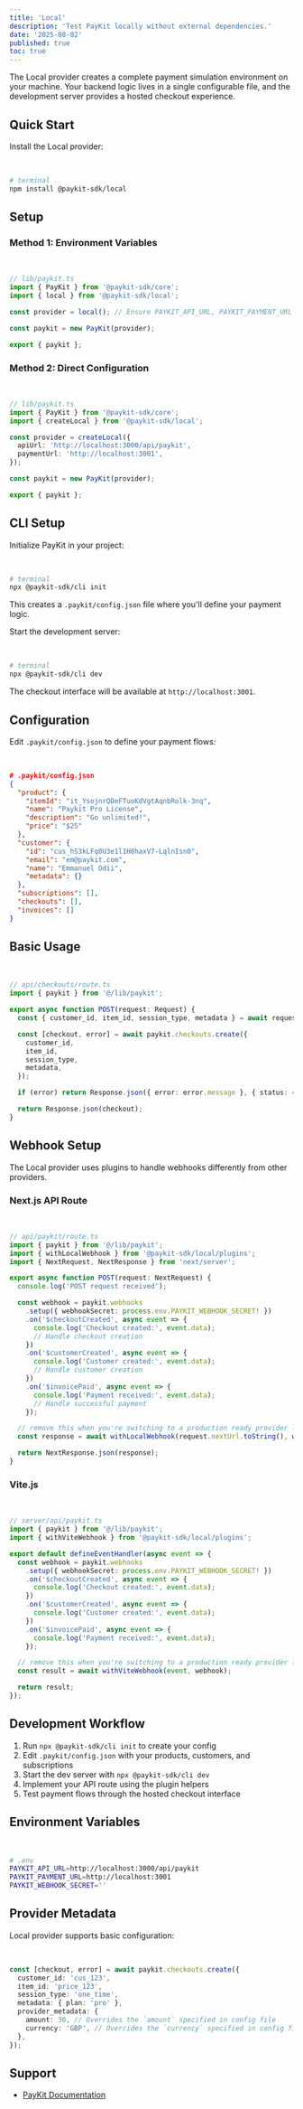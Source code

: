 ```yaml
---
title: 'Local'
description: 'Test PayKit locally without external dependencies.'
date: '2025-08-02'
published: true
toc: true
---
```


The Local provider creates a complete payment simulation environment on your machine. Your backend logic lives in a single configurable file, and the development server provides a hosted checkout experience.

## Quick Start

Install the Local provider:

<br />

```bash
# terminal
npm install @paykit-sdk/local
```

## Setup

### Method 1: Environment Variables

<br />

```typescript
// lib/paykit.ts
import { PayKit } from '@paykit-sdk/core';
import { local } from '@paykit-sdk/local';

const provider = local(); // Ensure PAYKIT_API_URL, PAYKIT_PAYMENT_URL environment variables are set

const paykit = new PayKit(provider);

export { paykit };
```

### Method 2: Direct Configuration

<br />

```typescript
// lib/paykit.ts
import { PayKit } from '@paykit-sdk/core';
import { createLocal } from '@paykit-sdk/local';

const provider = createLocal({
  apiUrl: 'http://localhost:3000/api/paykit',
  paymentUrl: 'http://localhost:3001',
});

const paykit = new PayKit(provider);

export { paykit };
```

## CLI Setup

Initialize PayKit in your project:

<br />

```bash
# terminal
npx @paykit-sdk/cli init
```

This creates a `.paykit/config.json` file where you'll define your payment logic.

Start the development server:

<br />

```bash
# terminal
npx @paykit-sdk/cli dev
```

The checkout interface will be available at `http://localhost:3001`.

## Configuration

Edit `.paykit/config.json` to define your payment flows:

<br />

```json
# .paykit/config.json
{
  "product": {
    "itemId": "it_YsojnrQDeFTuoKdVgtAqnbRolk-3nq",
    "name": "Paykit Pro License",
    "description": "Go unlimited!",
    "price": "$25"
  },
  "customer": {
    "id": "cus_hS3kLFq0U3e1l1H8haxV7-LqlnIsn0",
    "email": "em@paykit.com",
    "name": "Emmanuel Odii",
    "metadata": {}
  },
  "subscriptions": [],
  "checkouts": [],
  "invoices": []
}
```

## Basic Usage

<br />

```typescript
// api/checkouts/route.ts
import { paykit } from '@/lib/paykit';

export async function POST(request: Request) {
  const { customer_id, item_id, session_type, metadata } = await request.json();

  const [checkout, error] = await paykit.checkouts.create({
    customer_id,
    item_id,
    session_type,
    metadata,
  });

  if (error) return Response.json({ error: error.message }, { status: 400 });

  return Response.json(checkout);
}
```

## Webhook Setup

The Local provider uses plugins to handle webhooks differently from other providers.

### Next.js API Route

<br />

```typescript
// api/paykit/route.ts
import { paykit } from '@/lib/paykit';
import { withLocalWebhook } from '@paykit-sdk/local/plugins';
import { NextRequest, NextResponse } from 'next/server';

export async function POST(request: NextRequest) {
  console.log('POST request received');

  const webhook = paykit.webhooks
    .setup({ webhookSecret: process.env.PAYKIT_WEBHOOK_SECRET! })
    .on('$checkoutCreated', async event => {
      console.log('Checkout created:', event.data);
      // Handle checkout creation
    })
    .on('$customerCreated', async event => {
      console.log('Customer created:', event.data);
      // Handle customer creation
    })
    .on('$invoicePaid', async event => {
      console.log('Payment received:', event.data);
      // Handle successful payment
    });

  // remove this when you're switching to a production ready provider like stripe
  const response = await withLocalWebhook(request.nextUrl.toString(), webhook);

  return NextResponse.json(response);
}
```

### Vite.js

<br />

```typescript
// server/api/paykit.ts
import { paykit } from '@/lib/paykit';
import { withViteWebhook } from '@paykit-sdk/local/plugins';

export default defineEventHandler(async event => {
  const webhook = paykit.webhooks
    .setup({ webhookSecret: process.env.PAYKIT_WEBHOOK_SECRET! })
    .on('$checkoutCreated', async event => {
      console.log('Checkout created:', event.data);
    })
    .on('$customerCreated', async event => {
      console.log('Customer created:', event.data);
    })
    .on('$invoicePaid', async event => {
      console.log('Payment received:', event.data);
    });

  // remove this when you're switching to a production ready provider like stripe
  const result = await withViteWebhook(event, webhook);

  return result;
});
```

## Development Workflow

1. Run `npx @paykit-sdk/cli init` to create your config
2. Edit `.paykit/config.json` with your products, customers, and subscriptions
3. Start the dev server with `npx @paykit-sdk/cli dev`
4. Implement your API route using the plugin helpers
5. Test payment flows through the hosted checkout interface

## Environment Variables

<br />

```bash
# .env
PAYKIT_API_URL=http://localhost:3000/api/paykit
PAYKIT_PAYMENT_URL=http://localhost:3001
PAYKIT_WEBHOOK_SECRET=''
```

## Provider Metadata

Local provider supports basic configuration:

<br />

```typescript
const [checkout, error] = await paykit.checkouts.create({
  customer_id: 'cus_123',
  item_id: 'price_123',
  session_type: 'one_time',
  metadata: { plan: 'pro' },
  provider_metadata: {
    amount: 30, // Overrides the `amount` specified in config file
    currency: 'GBP', // Overrides the `currency` specified in config file
  },
});
```

## Support

- [PayKit Documentation](https://usepaykit.dev/docs/introduction)
